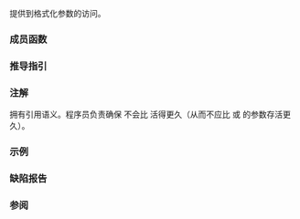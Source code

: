 {{cpp/title|basic_format_args}}
{{cpp/utility/format/navbar}}

{{dcl begin}}
{{dcl header|format}}
{{dcl|num=1|since=c++20|1=
template&lt; class Context &gt;
class basic_format_args;
}}
{{dcl|num=2|since=c++20|1=
using format_args = basic_format_args&lt;std::format_context&gt;;
}}
{{dcl|num=3|since=c++20|1=
using wformat_args = basic_format_args&lt;std::wformat_context&gt;;
}}
{{dcl end}}

提供到格式化参数的访问。

===成员函数===
{{dsc begin}}
{{dsc mem ctor|nolink=true|构造 {{tt|basic_format_args}} 对象}}
{{dsc mem fun|get|nolink=true|返回位于给定索引的格式化参数}}
{{dsc end}}

{{member|{{small|std::basic_format_args::}}basic_format_args|2=
{{dcl begin}}
{{dcl|1=
template&lt; class... Args &gt;
basic_format_args( const /*format-arg-store*/&lt;Context, Args...&gt;&amp; store ) noexcept;
}}
{{dcl end}}

从调用 {{lc|std::make_format_args}} 或 {{lc|std::make_wformat_args}} 的结果构造 {{tt|basic_format_args}} 对象。
}}
{{member|{{small|std::basic_format_args::}}get|2=
{{ddcl|1=
std::basic_format_arg&lt;Context&gt; get( std::size_t i ) const noexcept;
}}
返回保有 {{tt|args}} 中第 {{tt|i}} 个参数的 {{lc|std::basic_format_arg}}，其中 {{tt|args}} 是传递给 {{lc|std::make_format_args}} 或 {{lc|std::make_wformat_args}} 的形参包。

若无这种参数（即 {{c|*this}} 为默认构造或 {{c|i}} 不小于格式化参数个数），则返回默认构造的 {{lc|std::basic_format_arg}}（保有 {{lc|std::monostate}} 对象）。
}}

===推导指引===
{{ddcl|since=c++20|
template&lt; class Context, class... Args &gt;
basic_format_args( /*format-arg-store*/&lt;Context, Args...&gt; ) -&gt; basic_format_args&lt;Context&gt;;
}}

===注解===
{{tt|std::basic_format_args}} 拥有引用语义。程序员负责确保 {{c|*this}} 不会比 {{c|store}} 活得更久（从而不应比 {{lc|std::make_format_args}} 或 {{lc|std::make_wformat_args}} 的参数存活更久）。

===示例===
{{example}}

===缺陷报告===
{{dr list begin}}
{{dr list item|paper=P2216R3|std=C++20|before=由于 {{tt|vformat_to}} 的过度参数化提供了 {{tt|format_args_t}}|after=已移除}}
{{dr list item|wg=lwg|dr=3810|std=C++20|before={{tt|basic_format_args}} 没有推导指引|after=已添加}}
{{dr list item|wg=lwg|dr=4106|std=C++20|before={{tt|basic_format_args}} 曾为可默认构造|after=移除了默认构造函数}}
{{dr list end}}

===参阅===
{{dsc begin}}
{{dsc inc|cpp/utility/format/dsc basic_format_arg}}
{{dsc end}}

{{langlinks|en|es|ja|ru}}